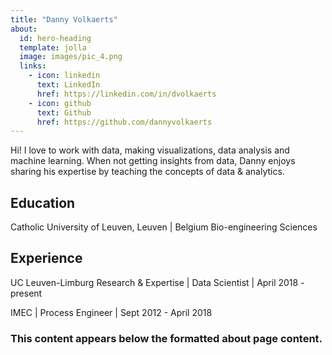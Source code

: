 ```yaml
---
title: "Danny Volkaerts"
about:
  id: hero-heading
  template: jolla
  image: images/pic_4.png
  links:
    - icon: linkedin
      text: LinkedIn
      href: https://linkedin.com/in/dvolkaerts
    - icon: github
      text: Github
      href: https://github.com/dannyvolkaerts
---
```


:::{#hero-heading}

Hi! I love to work with data, making visualizations, data analysis and machine learning. When not getting insights from data, Danny enjoys sharing his expertise by teaching the concepts of data & analytics.

## Education

Catholic University of Leuven, Leuven | Belgium
Bio-engineering Sciences

## Experience

UC Leuven-Limburg Research &  Expertise | Data Scientist | April 2018 - present

IMEC | Process Engineer | Sept 2012 - April 2018

:::

### This content appears below the formatted about page content.
